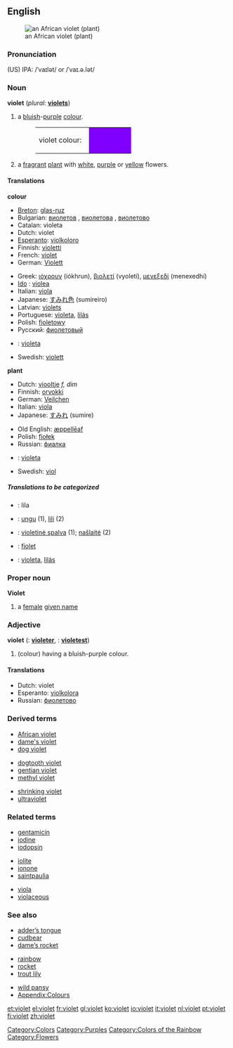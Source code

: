 {{wikipedia}}
==English==
[[Image:Purple African Violet Top.JPG|thumb|an African violet (plant)]]
===Pronunciation===
(US) IPA: /ˈvaɪlət/ or /ˈvaɪ.ə.lət/
===Noun===
'''violet'''  (''plural:'' '''[[violets]]''')

#a [[blue|bluish]]-[[purple]] [[colour]].
#:<table><tr><td>violet colour: &nbsp;</td><td bgcolor="#7F00FF" width="80">&nbsp; </td></tr></table>
#a [[fragrant]] [[plant]] with [[white]], [[purple]] or [[yellow]] flowers.

====Translations====
'''colour'''
{{top}}
*[[Breton]]: [[glas-ruz]]
*Bulgarian: [[виолетов]] {{m}}, [[виолетова]] {{f}}, [[виолетово]] {{n}}
*Catalan: violeta
*Dutch: violet
*[[Esperanto]]: [[violkoloro]]
*Finnish: [[violetti]]
*French: [[violet]]
*German: [[Violett]]
{{mid}}
*Greek: [[ιόχρουν]] (iókhrun), [[βιολετί]] (vyoletí), [[μενεξεδί]] (menexedhí)
*[[w:Ido|Ido]] : [[violea]]
*Italian: [[viola#Italian|viola]] {{m}}
*Japanese: [[すみれ色]] (sumireiro)
*Latvian: [[violets]]
*Portuguese: [[violeta]], [[lilás]]
*Polish: [[fioletowy]]
*Русский: [[фиолетовый]]
*{{es}}: [[violeta]] {{m}}
*Swedish: [[violett]]
{{bottom}}

'''plant'''
{{top}}
*Dutch: [[viooltje]] ''f, dim''
*Finnish: [[orvokki]]
*German: [[Veilchen]] {{n}}
*Italian: [[viola#Italian|viola]] {{f}}
*Japanese: [[すみれ]] (sumire)
{{mid}}
*Old English: [[æppelleaf|æppellēaf]]
*Polish: [[fiołek]] {{m}}
*Russian: [[фиалка]] {{f}}
*{{es}}: [[violeta]] {{f}}
*Swedish: [[viol]]
{{bottom}}

=====Translations to be categorized=====
{{checktrans}}
<!--Remove this section once all of the translations below have been moved into the tables above.-->
*{{ttbc|Bosnian}}: lila {{f}}
*{{ttbc|Indonesian}}: [[ungu]] (1), [[lili]] (2)
*{{ttbc|Lithuanian}}: [[violetinė spalva]] {{f}} (1); [[našlaitė]] {{f}} (2)
*{{ttbc|Polish}}: [[fiolet]] {{m}}
*{{ttbc|Portuguese}}: [[violeta]], [[lilás]]

===Proper noun===
'''Violet'''
# a [[female]] [[given name]]

===Adjective===
'''violet'''  ({{compar}}: '''[[violeter]]''', {{superl}}: '''[[violetest]]''')

#(colour) having a bluish-purple colour.

====Translations====
*Dutch: violet
*Esperanto: [[violkolora]]
*Russian: [[фиолетово]]

===Derived terms===
{{top3}}
*[[African violet]]
*[[dame's violet]]
*[[dog violet]]
{{mid3}}
*[[dogtooth violet]]
*[[gentian violet]]
*[[methyl violet]]
{{mid3}}
*[[shrinking violet]]
*[[ultraviolet]]
{{bottom}}

===Related terms===
{{top3}}
*[[gentamicin]]
*[[iodine]]
*[[iodopsin]]
{{mid3}}
*[[iolite]]
*[[ionone]]
*[[saintpaulia]]
{{mid3}}
*[[viola]]
*[[violaceous]]
{{bottom}}

===See also===
{{top3}}
*[[adder’s tongue]]
*[[cudbear]]
*[[dame’s rocket]]
{{mid3}}
*[[rainbow]]
*[[rocket]]
*[[trout lily]]
{{mid3}}
*[[wild pansy]]
*[[Wiktionary_Appendix:Colours|Appendix:Colours]]
{{bottom}}

[[Category:Colors]]
[[Category:Purples]]
[[Category:Colors of the Rainbow]]
[[Category:Flowers]]

[[et:violet]]
[[el:violet]]
[[fr:violet]]
[[gl:violet]]
[[ko:violet]]
[[io:violet]]
[[it:violet]]
[[nl:violet]]
[[pt:violet]]
[[fi:violet]]
[[zh:violet]]